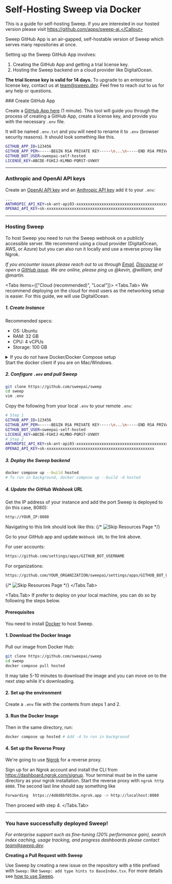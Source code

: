 
# Self-Hosting Sweep via Docker

<Callout type="info">This is a guide for self-hosting Sweep. If you are interested in our hosted version please visit https://github.com/apps/sweep-ai.</Callout>

Sweep GitHub App is an air-gapped, self-hostable version of Sweep which serves many repositories at once.<br/>

Setting up the Sweep GitHub App involves:
1. Creating the GitHub App and getting a trial license key.
2. Hosting the Sweep backend on a cloud provider like DigitalOcean.

**The trial license key is valid for 14 days.** To upgrade to an enterprise license key, contact us at team@sweep.dev. Feel free to reach out to us for any help or questions.

<Steps>
### Create GitHub App

Create a [GitHub App here](https://deploy.sweep.dev/) (1 minute). This tool will guide you through the process of creating a GitHub App, create a license key, and provide you with the necessary `.env` file.

It will be named `.env.txt` and you will need to rename it to `.env` (browser security reasons). It should look something like this.

```sh filename=".env"
GITHUB_APP_ID=123456
GITHUB_APP_PEM=-----BEGIN RSA PRIVATE KEY-----\n...\n-----END RSA PRIVATE KEY-----\n
GITHUB_BOT_USER=sweepai-self-hosted
LICENSE_KEY=ABCDE-FGHIJ-KLMNO-PQRST-UVWXY
```

---

### Anthropic and OpenAI API keys

Create an [OpenAI API key](https://platform.openai.com/account/api-keys) and an [Anthropic API key](https://console.anthropic.com/settings/keys) add it to your `.env`:
```sh filename=".env"
...
ANTHROPIC_API_KEY=sk-ant-api03-xxxxxxxxxxxxxxxxxxxxxxxxxxxxxxxxxxxxxxxxxxxxxxx
OPENAI_API_KEY=sk-xxxxxxxxxxxxxxxxxxxxxxxxxxxxxxxxxxxxxxxxxxxxxxx
```

---

### Hosting Sweep

To host Sweep you need to run the Sweep webhook on a publicly accessible server. We recommend using a cloud provider (DigitalOcean, AWS, or Azure) but you can also run it locally and use a reverse proxy like Ngrok.

*If you encounter issues please reach out to us through [Email](team@sweep.dev), [Discourse](https://community.sweep.dev/) or open a [GitHub issue](https://github.com/sweepai/sweep/issues). We are online, please ping us @kevin, @william, and @martin.*

<Tabs items={["Cloud (recommended)", "Local"]}>
<Tabs.Tab>
We recommend deploying on the cloud for most users as the networking setup is easier. For this guide, we will use DigitalOcean.

##### 1. Create Instance
Recommended specs:
- OS: Ubuntu
- RAM: 32 GB
- CPU: 4 vCPUs
- Storage: 100 GB

<details>
<summary>If you do not have Docker/Docker Compose setup</summary>

```sh filename="terminal"
sudo apt install -y apt-transport-https ca-certificates curl software-properties-common -y
curl -fsSL https://download.docker.com/linux/ubuntu/gpg | sudo apt-key add -
sudo add-apt-repository -y "deb [arch=amd64] https://download.docker.com/linux/ubuntu $(lsb_release -cs) stable"
sudo apt update -y
sudo apt install docker-ce -y
sudo systemctl enable docker
sudo systemctl start docker
sudo usermod -aG docker ${USER}
```
</details>
Start the docker client if you are on Mac/Windows.

##### 2. Configure `.env` and pull Sweep
```sh filename="terminal"
git clone https://github.com/sweepai/sweep
cd sweep
vim .env
```

Copy the following from your local `.env` to your remote `.env`:

```sh filename=".env"
# Step 1
GITHUB_APP_ID=123456
GITHUB_APP_PEM=-----BEGIN RSA PRIVATE KEY-----\n...\n-----END RSA PRIVATE KEY-----\n
GITHUB_BOT_USER=sweepai-self-hosted
LICENSE_KEY=ABCDE-FGHIJ-KLMNO-PQRST-UVWXY
# Step 2
ANTHROPIC_API_KEY=sk-ant-api03-xxxxxxxxxxxxxxxxxxxxxxxxxxxxxxxxxxxxxxxxxxxxxxx
OPENAI_API_KEY=sk-xxxxxxxxxxxxxxxxxxxxxxxxxxxxxxxxxxxxxxxxxxxxxxx
```

##### 3. Deploy the Sweep backend
```sh filename="terminal"
docker compose up --build hosted
# To run in background, docker compose up --build -d hosted
```

##### 4. Update the GitHub Webhook URL

Get the IP address of your instance and add the port Sweep is deployed to (in this case, 8080):
```sh
http://YOUR_IP:8080
```

Navigating to this link should look like this:
{/* <img src="/deployment/digitalocean_step7.png" alt="Skip Resources Page" /> */}

Go to your GitHub app and update `Webhook URL` to the link above.

For user accounts:
```txt /GITHUB_BOT_USERNAME/
https://github.com/settings/apps/GITHUB_BOT_USERNAME
```

For organizations:
```txt /GITHUB_BOT_USERNAME/, /YOUR_ORGANIZATION/
https://github.com/YOUR_ORGANIZATION/sweepai/settings/apps/GITHUB_BOT_USERNAME
```
{/* <img src="/deployment/digitalocean_step9.png" alt="Skip Resources Page" /> */}
</Tabs.Tab>

<Tabs.Tab>
If prefer to deploy on your local machine, you can do so by following the steps below.

#### Prerequisites

You need to install [Docker](https://docs.docker.com/engine/install/) to host Sweep.

#### 1. Download the Docker Image

Pull our image from Docker Hub:

```sh filename="terminal"
git clone https://github.com/sweepai/sweep
cd sweep
docker compose pull hosted
```

It may take 5-10 minutes to download the image and you can move on to the next step while it's downloading.

#### 2. Set up the environment

Create a `.env` file with the contents from steps 1 and 2.

#### 3. Run the Docker Image

Then in the same directory, run:

```bash filename="terminal"
docker compose up hosted # Add -d to run in background
```

#### 4. Set up the Reverse Proxy

We're going to use [Ngrok](https://ngrok.com/) for a reverse proxy.

Sign up for an Ngrok account and install the CLI from https://dashboard.ngrok.com/signup. Your terminal must be in the same directory as your ngrok installation. Start the reverse proxy with `ngrok http 8080`. The second last line should say something like

```sh filename="terminal"
Forwarding  https://4d8d8bf053be.ngrok.app -> http://localhost:8080
```

Then proceed with step 4.
</Tabs.Tab>
</Tabs>
</Steps>

---

### You have successfully deployed Sweep!
*For enterprise support such as fine-tuning (20% performance gain), search index caching, usage tracking, and progress dashboards please contact team@sweep.dev.*

**Creating a Pull Request with Sweep**

Use Sweep by creating a new issue on the repository with a title prefixed with `Sweep:` like `Sweep: add type hints to BaseIndex.tsx`.
For more details see [how to use Sweep](https://docs.sweep.dev/#-how-to-use-sweep).
	
